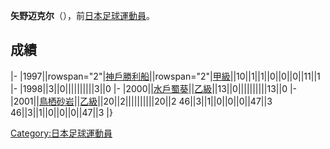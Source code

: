 {{unreferenced|time=2013-07-16T09:47:30+00:00}}
{{Infobox football biography
|name=矢野迈克尔
|image=
|fullname=矢野迈克尔
|birth_date={{Birth date and age|1979|1|22}}
|cityofbirth=
|countryofbirth=
|position=[[前鋒_(足球)|前鋒]]
|currentclub=
|years=1997-1998<br/>2000<br/>2001
|clubs=[[神戶勝利船|神戶勝利船]]<br/>[[水戶蜀葵|水戶蜀葵]]<br/>[[鳥栖砂岩|鳥栖砂岩]]
|caps(goals)=
|nationalyears=
|nationalteam=
|nationalcaps(goals)=
}}
'''矢野迈克尔'''（{{Bd|1979年|1月22日||}}），前[[日本|日本]][[足球|足球]][[運動員|運動員]]。

==成績==
{{Football player club statistics 1|YYN}}
{{Football player club statistics 2|JPN|YYN}}
|-
|1997||rowspan="2"|[[神戶勝利船|神戶勝利船]]||rowspan="2"|[[日本職業足球甲級聯賽|甲級]]||10||1||1||0||0||0||11||1
|-
|1998||3||0||||||||||3||0
|-
|2000||[[水戶蜀葵|水戶蜀葵]]||[[日本職業足球乙級聯賽|乙級]]||13||0||||||||||13||0
|-
|2001||[[鳥栖砂岩|鳥栖砂岩]]||[[日本職業足球乙級聯賽|乙級]]||20||2||||||||||20||2
{{Football player club statistics 3|1|JPN}}46||3||1||0||0||0||47||3
{{Football player club statistics 5}}46||3||1||0||0||0||47||3
|}

{{Japan-sport-bio-stub}}
{{Soccer-player-stub}}
[[Category:日本足球運動員|Category:日本足球運動員]]